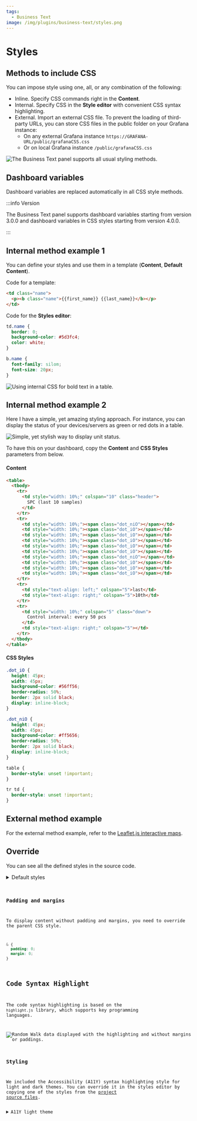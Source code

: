 ```yaml
---
tags:
  - Business Text
image: /img/plugins/business-text/styles.png
---
```



# Styles

## Methods to include CSS

You can impose style using one, all, or any combination of the following:

- Inline. Specify CSS commands right in the **Content**.
- Internal. Specify CSS in the **Style editor** with convenient CSS syntax highlighting.
- External. Import an external CSS file. To prevent the loading of third-party URLs, you can store CSS files in the public folder on your Grafana instance:
  - On any external Grafana instance `https://GRAFANA-URL/public/grafanaCSS.css`
  - Or on local Grafana instance `/public/grafanaCSS.css`

<Image
  title="The Business Text panel supports all usual styling methods."
  src="/img/plugins/business-text/style-methods.png"
/>

## Dashboard variables

Dashboard variables are replaced automatically in all CSS style methods.

:::info Version

The Business Text panel supports dashboard variables starting from version 3.0.0 and dashboard variables in CSS styles starting from version 4.0.0.

:::

## Internal method example 1

You can define your styles and use them in a template (**Content**, **Default Content**).

Code for a template:

```html
<td class="name">
  <p><b class="name">{{first_name}} {{last_name}}</b></p>
</td>
```

Code for the **Styles editor**:

```css
td.name {
  border: 0;
  background-color: #5d3fc4;
  color: white;
}

b.name {
  font-family: silom;
  font-size: 20px;
}
```

<Image
  title="Using internal CSS for bold text in a table."
  src="/img/plugins/business-text/styles.png"
/>

## Internal method example 2

Here I have a simple, yet amazing styling approach. For instance, you can display the status of your devices/servers as green or red dots in a table.

<Image
  title="Simple, yet stylish way to display unit status."
  src="/img/plugins/business-text/dots.png"
/>

To have this on your dashboard, copy the **Content** and **CSS Styles** parameters from below.

#### Content

```html
<table>
  <tbody>
    <tr>
      <td style="width: 10%;" colspan="10" class="header">
        SPC (last 10 samples)
      </td>
    </tr>
    <tr>
      <td style="width: 10%;"><span class="dot_niO"></span></td>
      <td style="width: 10%;"><span class="dot_iO"></span></td>
      <td style="width: 10%;"><span class="dot_iO"></span></td>
      <td style="width: 10%;"><span class="dot_iO"></span></td>
      <td style="width: 10%;"><span class="dot_iO"></span></td>
      <td style="width: 10%;"><span class="dot_iO"></span></td>
      <td style="width: 10%;"><span class="dot_niO"></span></td>
      <td style="width: 10%;"><span class="dot_iO"></span></td>
      <td style="width: 10%;"><span class="dot_iO"></span></td>
      <td style="width: 10%;"><span class="dot_iO"></span></td>
    </tr>
    <tr>
      <td style="text-align: left;" colspan="5">last</td>
      <td style="text-align: right;" colspan="5">10th</td>
    </tr>
    <tr>
      <td style="width: 10%;" colspan="5" class="down">
        Control interval: every 50 pcs
      </td>
      <td style="text-align: right;" colspan="5"></td>
    </tr>
  </tbody>
</table>
```

#### CSS Styles

```css
.dot_iO {
  height: 45px;
  width: 45px;
  background-color: #56ff56;
  border-radius: 50%;
  border: 2px solid black;
  display: inline-block;
}

.dot_niO {
  height: 45px;
  width: 45px;
  background-color: #ff5656;
  border-radius: 50%;
  border: 2px solid black;
  display: inline-block;
}

table {
  border-style: unset !important;
}

tr td {
  border-style: unset !important;
}
```

## External method example

For the external method example, refer to the [Leaflet.js interactive maps](/plugins/business-text/external/leaflet).

## Override

You can see all the defined styles in the source code.

<details>
  <summary>Default styles</summary>

<Code
  url="https://github.com/VolkovLabs/business-text/blob/main/src/components/Text/Text.styles.ts"
  language="js"
/>

</details>

### Padding and margins

To display content without padding and margins, you need to override the parent CSS style.

```css
& {
  padding: 0;
  margin: 0;
}
```

## Code Syntax Highlight

The code syntax highlighting is based on the `highlight.js` library, which supports key programming languages.

<Image
  title="Random Walk data displayed with the highlighting and without margins or paddings."
  src="/img/plugins/business-text/json.png"
/>

### Styling

We included the Accessibility (A11Y) syntax highlighting style for light and dark themes. You can override it in the styles editor by copying one of the styles from the [project source files](https://github.com/highlightjs/highlight.js/tree/main/src/styles).

<details>
  <summary>A11Y light theme</summary>

<Code
  url="https://github.com/highlightjs/highlight.js/blob/main/src/styles/a11y-light.css"
  language="css"
/>

</details>
